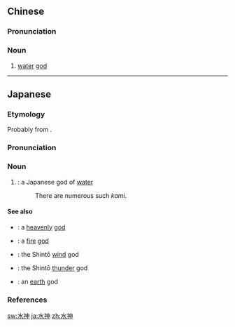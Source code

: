 ==Chinese==
{{zh-forms}}

===Pronunciation===
{{zh-pron
|m=shuǐshén
|cat=n
}}

===Noun===
{{zh-noun}}

# [[water]] [[god]]

----

==Japanese==
<div style="float:right;">
{{wikipedia|lang=ja}}
{{wikipedia|Suijin}}
</div>
{{ja-kanjitab|すい|じん|yomi=on}}

===Etymology===
Probably from {{etyl|ltc|ja|sort=すいじん}} {{m|ltc|水神|tr=*shuǐ *jhin|lit=water god}}.

===Pronunciation===
{{ja-pron|yomi=goon|acc=0|acc_ref=DJR|すいじん}}

===Noun===
{{ja-noun|すいじん}}

# {{lb|ja|sort=すいじん|mythology|Shinto}}: a Japanese god of [[water]]
#: There are numerous such ''kami''.

====See also====
* {{ja-r|天神|てんじん}}: a [[heaven]]ly [[god]]
* {{ja-r|火神|かじん}}: a [[fire]] [[god]]
* {{ja-r|風神|ふうじん|caps=1}}: the Shintō [[wind]] god
* {{ja-r|雷神|らいじん|caps=1}}: the Shintō [[thunder]] god
* {{ja-r|土神|どじん}}: an [[earth]] god

===References===
<references/>

[[sw:水神]]
[[ja:水神]]
[[zh:水神]]